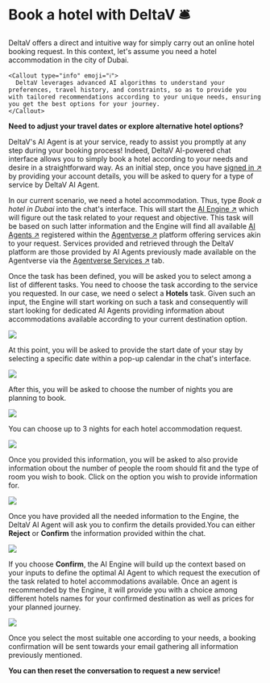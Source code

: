 
# Book a hotel with DeltaV 🛎

DeltaV offers a direct and intuitive way for simply carry out an online hotel booking request. In this context, let's assume you need a hotel accommodation in the city of Dubai.

    <Callout type="info" emoji="ℹ️">
      DeltaV leverages advanced AI algorithms to understand your preferences, travel history, and constraints, so as to provide you with tailored recommendations according to your unique needs, ensuring you get the best options for your journey.
    </Callout>

**Need to adjust your travel dates or explore alternative hotel options?**

DeltaV's AI Agent is at your service, ready to assist you promptly at any step during your booking process! Indeed, DeltaV AI-powered chat interface allows you to simply book a hotel according to your needs and desire in a straightforward way. As an initial step, once you have [signed in ↗️](/guides/deltav/deltav-chat-interface) by providing your account details, you will be asked to query for a type of service by DeltaV AI Agent.

In our current scenario, we need a hotel accommodation. Thus, type _Book a hotel in Dubai_ into the chat's interface. This will start the [AI Engine ↗️](/concepts/ai-engine/ai-engine-intro) which will figure out the task related to your request and objective. This task will be based on such latter information and the Engine will find all available [AI Agents ↗️](/concepts/agents/agents) registered within the [Agentverse ↗️](/concepts/agent-services/agentverse-intro) platform offering services akin to your request. Services provided and retrieved through the DeltaV platform are those provided by AI Agents previously made available on the Agentverse via the [Agentverse Services ↗️](/guides/agentverse/registering-agent-services) tab.

Once the task has been defined, you will be asked you to select among a list of different tasks. You need to choose the task according to the service you requested. In our case, we need o select a **Hotels** task. Given such an input, the Engine will start working on such a task and consequently will start looking for dedicated AI Agents providing information about accommodations available according to your current destination option.

![](../../../src/images/deltav/hotel_booking_guide/hotel_booking_1.png)

At this point, you will be asked to provide the start date of your stay by selecting a specific date within a pop-up calendar in the chat's interface.

![](../../../src/images/deltav/hotel_booking_guide/hotel_booking_2.png)

After this, you will be asked to choose the number of nights you are planning to book.

![](../../../src/images/deltav/hotel_booking_guide/hotel_booking_3.png)

You can choose up to 3 nights for each hotel accommodation request.

![](../../../src/images/deltav/hotel_booking_guide/hotel_booking_4.png)

Once you provided this information, you will be asked to also provide information obout the number of people the room should fit and the type of room you wish to book. Click on the option you wish to provide information for.

![](../../../src/images/deltav/hotel_booking_guide/hotel_booking_5.png)

Once you have provided all the needed information to the Engine, the DeltaV AI Agent will ask you to confirm the details provided.You can either **Reject** or **Confirm** the information provided within the chat.

![](../../../src/images/deltav/hotel_booking_guide/hotel_booking_6.png)

If you choose **Confirm**, the AI Engine will build up the context based on your inputs to define the optimal AI Agent to which request the execution of the task related to hotel accommodations available. Once an agent is recommended by the Engine, it will provide you with a choice among different hotels names for your confirmed destination as well as prices for your planned journey.

![](../../../src/images/deltav/hotel_booking_guide/hotel_booking_7.png)

Once you select the most suitable one according to your needs, a booking confirmation will be sent towards your email gathering all information previously mentioned.

**You can then reset the conversation to request a new service!**
